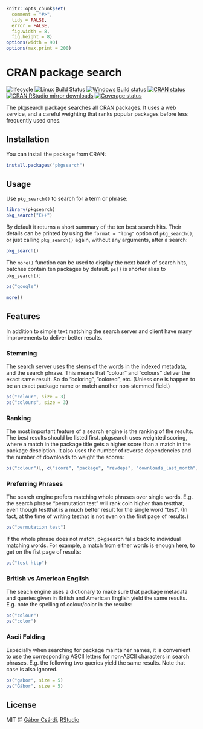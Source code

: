 
```r
knitr::opts_chunk$set(
  comment = "#>",
  tidy = FALSE,
  error = FALSE,
  fig.width = 8,
  fig.height = 8)
options(width = 90)
options(max.print = 200)
```

# CRAN package search

[![lifecycle](https://img.shields.io/badge/lifecycle-maturing-blue.svg)](https://www.tidyverse.org/lifecycle/#maturing)
[![Linux Build Status](https://travis-ci.org/r-hub/pkgsearch.svg?branch=master)](https://travis-ci.org/r-hub/pkgsearch)
[![Windows Build status](https://ci.appveyor.com/api/projects/status/github/r-hub/pkgsearch?svg=true)](https://ci.appveyor.com/project/gaborcsardi/pkgsearch)
[![CRAN status](https://www.r-pkg.org/badges/version/pkgsearch)](https://cran.r-project.org/package=pkgsearch)
[![CRAN RStudio mirror downloads](https://cranlogs.r-pkg.org/badges/pkgsearch)](https://www.r-pkg.org/pkg/pkgsearch)
[![Coverage status](https://codecov.io/gh/r-hub/pkgsearch/branch/master/graph/badge.svg)](https://codecov.io/github/r-hub/pkgsearch?branch=master)

The pkgsearch package searches all CRAN packages. It uses a web service,
and a careful weighting that ranks popular packages before less
frequently used ones.

## Installation

You can install the package from CRAN:

```r
install.packages("pkgsearch")
```

## Usage

Use `pkg_search()` to search for a term or phrase:

```r
library(pkgsearch)
pkg_search("C++")
```

By default it returns a short summary of the ten best search hits. Their
details can be printed by using the `format = "long"` option of `pkg_search()`,
or just calling `pkg_search()` again, without any arguments, after a search:


```r
pkg_search()
```

The `more()` function can be used to display the next batch of search hits,
batches contain ten packages by default. `ps()` is shorter alias to
`pkg_search()`:

```r
ps("google")
```

```r
more()
```

## Features

In addition to simple text matching the search server and client have
many improvements to deliver better results.

### Stemming

The search server uses the stems of the words in the indexed metadata, and
the search phrase. This means that "colour" and "colours" deliver the
exact same result. So do "coloring", "colored", etc. (Unless one is happen
to be an exact package name or match another non-stemmed field.)

```r
ps("colour", size = 3)
ps("colours", size = 3)
```

### Ranking

The most important feature of a search engine is the ranking of the results.
The best results should be listed first. pkgsearch uses weighted scoring,
where a match in the package title gets a higher score than a match in the
package desciption. It also uses the number of reverse dependencies and
the number of downloads to weight the scores:

```r
ps("colour")[, c("score", "package", "revdeps", "downloads_last_month")]
```

### Preferring Phrases

The search engine prefers matching whole phrases over single words.
E.g. the search phrase "permutation test" will rank coin higher than
testthat, even though testthat is a much better result for the single word
"test". (In fact, at the time of writing testhat is not even on the first
page of results.)

```r
ps("permutation test")
```

If the whole phrase does not match, pkgsearch falls back to individual
matching words. For example, a match from either words is enough here,
to get on the fist page of results:

```r
ps("test http")
```

### British vs American English

The seach engine uses a dictionary to make sure that package metadata
and queries given in British and American English yield the same results.
E.g. note the spelling of colour/color in the results:

```r
ps("colour")
ps("color")
```

### Ascii Folding

Especially when searching for package maintainer names, it is convenient
to use the corresponding ASCII letters for non-ASCII characters in search
phrases. E.g. the following two queries yield the same results. Note that
case is also ignored.

```r
ps("gabor", size = 5)
ps("Gábor", size = 5)
```

## License

MIT @ [Gábor Csárdi](https://github.com/gaborcsardi),
      [RStudio](https://github.com/rstudio)
